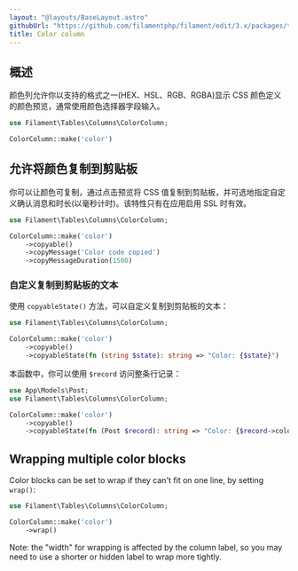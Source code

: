 ```yaml
---
layout: "@layouts/BaseLayout.astro"
githubUrl: "https://github.com/filamentphp/filament/edit/3.x/packages/tables/docs/03-columns/05-color.md"
title: Color column
---
```


## 概述

颜色列允许你以支持的格式之一(HEX、HSL、RGB、RGBA)显示 CSS 颜色定义的颜色预览，通常使用颜色选择器字段输入。

```php
use Filament\Tables\Columns\ColorColumn;

ColorColumn::make('color')
```

<AutoScreenshot name="tables/columns/color/simple" alt="Color column" version="3.x" />

## 允许将颜色复制到剪贴板

你可以让颜色可复制，通过点击预览将 CSS 值复制到剪贴板，并可选地指定自定义确认消息和时长(以毫秒计时)。该特性只有在应用启用 SSL 时有效。

```php
use Filament\Tables\Columns\ColorColumn;

ColorColumn::make('color')
    ->copyable()
    ->copyMessage('Color code copied')
    ->copyMessageDuration(1500)
```

<AutoScreenshot name="tables/columns/color/copyable" alt="Color column with a button to copy it" version="3.x" />

### 自定义复制到剪贴板的文本

使用 `copyableState()` 方法，可以自定义复制到剪贴板的文本：

```php
use Filament\Tables\Columns\ColorColumn;

ColorColumn::make('color')
    ->copyable()
    ->copyableState(fn (string $state): string => "Color: {$state}")
```

本函数中，你可以使用 `$record` 访问整条行记录：

```php
use App\Models\Post;
use Filament\Tables\Columns\ColorColumn;

ColorColumn::make('color')
    ->copyable()
    ->copyableState(fn (Post $record): string => "Color: {$record->color}")
```

## Wrapping multiple color blocks

Color blocks can be set to wrap if they can't fit on one line, by setting `wrap()`:

```php
use Filament\Tables\Columns\ColorColumn;

ColorColumn::make('color')
    ->wrap()
```

Note: the "width" for wrapping is affected by the column label, so you may need to use a shorter or hidden label to wrap more tightly.

